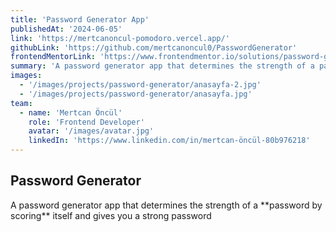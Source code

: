 ```yaml
---
title: 'Password Generator App'
publishedAt: '2024-06-05'
link: 'https://mertcanoncul-pomodoro.vercel.app/'
githubLink: 'https://github.com/mertcanoncul0/PasswordGenerator'
frontendMentorLink: 'https://www.frontendmentor.io/solutions/password-generator-56WXIJy34p'
summary: 'A password generator app that determines the strength of a password by scoring itself and gives you a strong password'
images:
  - '/images/projects/password-generator/anasayfa-2.jpg'
  - '/images/projects/password-generator/anasayfa.jpg'
team:
  - name: 'Mertcan Öncül'
    role: 'Frontend Developer'
    avatar: '/images/avatar.jpg'
    linkedIn: 'https://www.linkedin.com/in/mertcan-öncül-80b976218'
---
```


## Password Generator

<p>
  A password generator app that determines the strength of a **password by
  scoring** itself and gives you a strong password
</p>
